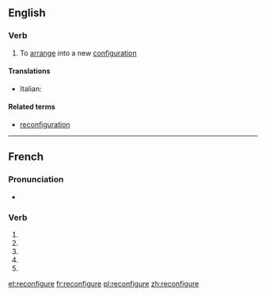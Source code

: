 {{also|reconfiguré}}
==English==

===Verb===
{{en-verb|reconfigur|ing}}

# To [[arrange]] into a new [[configuration]]

====Translations====
{{trans-top|arrange in a new configuration}}
* Italian: {{t-|it|riconfigurare}}
{{trans-mid}}
{{trans-bottom}}

====Related terms====
* [[reconfiguration]]

----

==French==

===Pronunciation===
* {{homophones|reconfigurent|reconfigures}}

===Verb===
{{fr-verb form}}

# {{conjugation of|reconfigurer||1|s|pres|ind|lang=fr}}
# {{conjugation of|reconfigurer||3|s|pres|ind|lang=fr}}
# {{conjugation of|reconfigurer||1|s|pres|sub|lang=fr}}
# {{conjugation of|reconfigurer||3|s|pres|sub|lang=fr}}
# {{conjugation of|reconfigurer||2|s|imp|lang=fr}}

[[et:reconfigure]]
[[fr:reconfigure]]
[[pl:reconfigure]]
[[zh:reconfigure]]